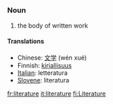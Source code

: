 =={{en}}==
===Noun===
# the body of written work

==== Translations ====
*Chinese: [[文学]] (wén xué)
*Finnish: [[kirjallisuus]]
* [[Italian]]: letteratura
* [[Slovene]]: literatura

[[fr:literature]]
[[it:literature]]
[[fi:Literature]]